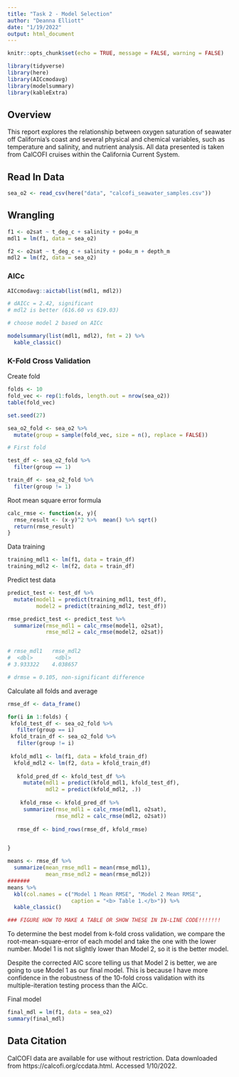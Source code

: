 ```yaml
---
title: "Task 2 - Model Selection"
author: "Deanna Elliott"
date: "1/19/2022"
output: html_document
---
```


```r
knitr::opts_chunk$set(echo = TRUE, message = FALSE, warning = FALSE)

library(tidyverse)
library(here)
library(AICcmodavg)
library(modelsummary)
library(kableExtra)
```

## Overview
This report explores the relationship between oxygen saturation of seawater off California’s coast and several physical and chemical variables, such as temperature and salinity, and nutrient analysis. All data presented is taken from CalCOFI cruises within the California Current System.

## Read In Data

```r

sea_o2 <- read_csv(here("data", "calcofi_seawater_samples.csv"))
```

## Wrangling

```r

f1 <- o2sat ~ t_deg_c + salinity + po4u_m  
mdl1 = lm(f1, data = sea_o2)

f2 <- o2sat ~ t_deg_c + salinity + po4u_m + depth_m
mdl2 = lm(f2, data = sea_o2)
```

### AICc

```r

AICcmodavg::aictab(list(mdl1, mdl2))

# dAICc = 2.42, significant
# mdl2 is better (616.60 vs 619.03)

# choose model 2 based on AICc
```

```r

modelsummary(list(mdl1, mdl2), fmt = 2) %>% 
  kable_classic()
```


### K-Fold Cross Validation

Create fold

```r

folds <- 10
fold_vec <- rep(1:folds, length.out = nrow(sea_o2))
table(fold_vec)

set.seed(27)

sea_o2_fold <- sea_o2 %>% 
  mutate(group = sample(fold_vec, size = n(), replace = FALSE))

# First fold

test_df <- sea_o2_fold %>% 
  filter(group == 1)

train_df <- sea_o2_fold %>% 
  filter(group != 1)   
```

Root mean square error formula

```r

calc_rmse <- function(x, y){
  rmse_result <- (x-y)^2 %>%  mean() %>% sqrt()
  return(rmse_result)
}
```

Data training

```r

training_mdl1 <- lm(f1, data = train_df)
training_mdl2 <- lm(f2, data = train_df)
```

Predict test data

```r


predict_test <- test_df %>% 
  mutate(model1 = predict(training_mdl1, test_df),
         model2 = predict(training_mdl2, test_df))

rmse_predict_test <- predict_test %>% 
  summarize(rmse_mdl1 = calc_rmse(model1, o2sat),
            rmse_mdl2 = calc_rmse(model2, o2sat))


# rmse_mdl1   rmse_mdl2
#  <dbl>       <dbl>
# 3.933322	  4.038657	

# drmse = 0.105, non-significant difference
```

Calculate all folds and average

```r

rmse_df <- data_frame()

for(i in 1:folds) {
 kfold_test_df <- sea_o2_fold %>% 
   filter(group == i)
 kfold_train_df <- sea_o2_fold %>% 
   filter(group != i)
 
 kfold_mdl1 <- lm(f1, data = kfold_train_df)
  kfold_mdl2 <- lm(f2, data = kfold_train_df)
   
   kfold_pred_df <- kfold_test_df %>% 
     mutate(mdl1 = predict(kfold_mdl1, kfold_test_df),
            mdl2 = predict(kfold_mdl2, .))
  
    kfold_rmse <- kfold_pred_df %>% 
     summarize(rmse_mdl1 = calc_rmse(mdl1, o2sat),
               rmse_mdl2 = calc_rmse(mdl2, o2sat))
   
   rmse_df <- bind_rows(rmse_df, kfold_rmse)


}

means <- rmse_df %>% 
  summarize(mean_rmse_mdl1 = mean(rmse_mdl1),
            mean_rmse_mdl2 = mean(rmse_mdl2))
#######
means %>% 
  kbl(col.names = c("Model 1 Mean RMSE", "Model 2 Mean RMSE", 
                    caption = "<b> Table 1.</b>")) %>% 
  kable_classic()

### FIGURE HOW TO MAKE A TABLE OR SHOW THESE IN IN-LINE CODE!!!!!!!
```

To determine the best model from k-fold cross validation, we compare the root-mean-square-error of each model and take the one with the lower number. Model 1 is not slightly lower than Model 2, so it is the better model.

Despite the corrected AIC score telling us that Model 2 is better, we are going to use Model 1 as our final model. This is because I have more confidence in the robustness of the 10-fold cross validation with its multiple-iteration testing process than the AICc.


Final model

```r

final_mdl = lm(f1, data = sea_o2)
summary(final_mdl)
```

## Data Citation
CalCOFI data are available for use without restriction. Data downloaded from https://calcofi.org/ccdata.html.  Accessed 1/10/2022.

